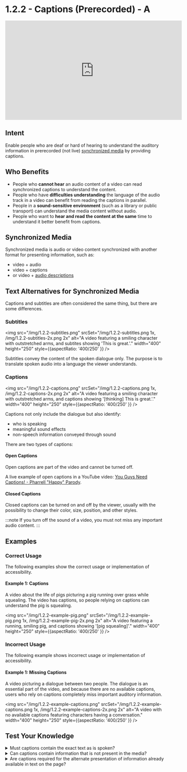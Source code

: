 # 1.2.2 - Captions (Prerecorded) - A

<iframe width="560" height="315" src="https://www.youtube.com/embed/4IXR38Ns5nY" title="1.2.2 - Captions (Prerecorded) - WCAG Documents" frameBorder="0" allow="accelerometer; autoplay; clipboard-write; encrypted-media; gyroscope; picture-in-picture" allowFullScreen></iframe>

## Intent

Enable people who are deaf or hard of hearing to understand the auditory information in prerecorded (not live) [synchronized media](#synchronized-media) by providing captions.

## Who Benefits

- People who **cannot hear** an audio content of a video can read synchronized captions to understand the content.
- People who have **difficulties understanding** the language of the audio track in a video can benefit from reading the captions in parallel.
- People in a **sound-sensitive environment** (such as a library or public transport) can understand the media content without audio.
- People who want to **hear and read the content at the same** time to understand it better benefit from captions.

## Synchronized Media

Synchronized media is audio or video content synchronized with another format for presenting information, such as:
- video + audio
- video + captions
- or video + [audio descriptions](/docs/wcag-documents/glossary-of-terms#audio-descriptions)

## Text Alternatives for Synchronized Media

Captions and subtitles are often considered the same thing, but there are some differences.

### Subtitles

<img src="/img/1.2.2-subtitles.png" srcSet="/img/1.2.2-subtitles.png 1x, /img/1.2.2-subtitles-2x.png 2x" alt="A video featuring a smiling character with outstretched arms, and subtites showing 'This is great.'." width="400" height="250" style={{aspectRatio: '400/250' }} />

Subtitles convey the content of the spoken dialogue only. The purpose is to translate spoken audio into a language the viewer understands.

### Captions

<img src="/img/1.2.2-captions.png" srcSet="/img/1.2.2-captions.png 1x, /img/1.2.2-captions-2x.png 2x" alt="A video featuring a smiling character with outstretched arms, and captions showing '[thinking] This is great.'." width="400" height="250" style={{aspectRatio: '400/250' }} />

Captions not only include the dialogue but also identify:

- who is speaking
- meaningful sound effects
- non-speech information conveyed through sound

There are two types of captions:

#### Open Captions
Open captions are part of the video and cannot be turned off.

A live example of open captions in a YouTube video: [You Guys Need Captions! - Pharrell "Happy" Parody](https://www.youtube.com/watch?v=HQWlYYFXM2M).

#### Closed Captions
Closed captions can be turned on and off by the viewer, usually with the possibility to change their color, size, position, and other styles.

:::note
If you turn off the sound of a video, you must not miss any important audio content.
:::

## Examples

### Correct Usage

The following examples show the correct usage or implementation of accessibility.

#### Example 1: Captions

A video about the life of pigs picturing a pig running over grass while squealing. The video has captions, so people relying on captions can understand the pig is squealing.

<img src="/img/1.2.2-example-pig.png" srcSet="/img/1.2.2-example-pig.png 1x, /img/1.2.2-example-pig-2x.png 2x" alt="A video featuring a running, smiling pig, and captions showing '[pig squealing]'." width="400" height="250" style={{aspectRatio: '400/250' }} />

### Incorrect Usage

The following example shows incorrect usage or implementation of accessibility.

#### Example 1: Missing Captions

A video picturing a dialogue between two people. The dialogue is an essential part of the video, and because there are no available captions, users who rely on captions completely miss important auditory information.

<img src="/img/1.2.2-example-captions.png" srcSet="/img/1.2.2-example-captions.png 1x, /img/1.2.2-example-captions-2x.png 2x" alt="A video with no available captions featuring characters having a conversation." width="400" height="250" style={{aspectRatio: '400/250' }} />

## Test Your Knowledge

<details>
	<summary><span>Must captions contain the exact text as is spoken?</span></summary>
  No, captions sometimes simplify the spoken text both to make it easier to read and to avoid forcing the viewer to read at a very high speed. This is a standard procedure and does not invalidate a caption.
</details>

<details>
	<summary><span>Can captions contain information that is not present in the media?</span></summary>
  No, captions presenting new information that is not available in the media itself are considered invalid.
</details>

<details>
	<summary><span>Are captions required for the alternate presentation of information already available in text on the page?</span></summary>
  No, captions are not required when the synchronized media is an alternate presentation of information that is already available in text on the page.
</details>

